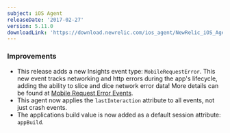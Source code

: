 ```yaml
---
subject: iOS Agent
releaseDate: '2017-02-27'
version: 5.11.0
downloadLink: 'https://download.newrelic.com/ios_agent/NewRelic_iOS_Agent_5.11.0.zip'
---
```


### Improvements

* This release adds a new Insights event type: `MobileRequestError`. This new event tracks networking and http errors during the app's lifecycle, adding the ability to slice and dice network error data! More details can be found at [Mobile Request Error Events](https://docs.newrelic.com/docs/mobilerequesterror-events-insights).
* This agent now applies the `lastInteraction` attribute to all events, not just crash events.
* The applications build value is now added as a default session attribute: `appBuild`.
